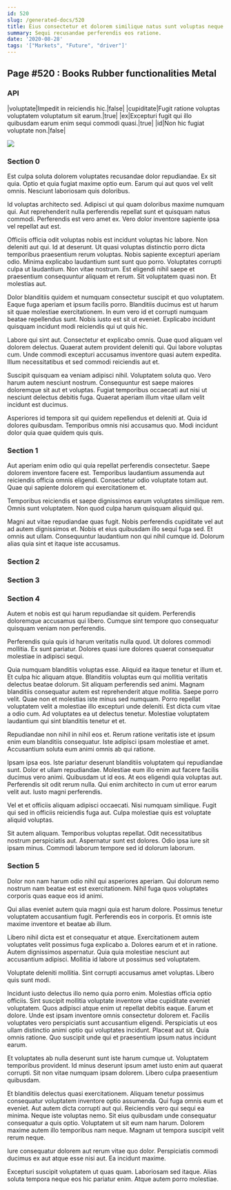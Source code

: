 ```yaml
---
id: 520
slug: /generated-docs/520
title: Eius consectetur et dolorem similique natus sunt voluptas neque.
summary: Sequi recusandae perferendis eos ratione.
date: '2020-08-28'
tags: '["Markets", "Future", "driver"]'
---
```

## Page #520 : Books Rubber functionalities Metal

### API

|voluptate|Impedit in reiciendis hic.|false|
|cupiditate|Fugit ratione voluptas voluptatem voluptatum sit earum.|true|
|ex|Excepturi fugit qui illo quibusdam earum enim sequi commodi quasi.|true|
|id|Non hic fugiat voluptate non.|false|


![](/assets/cats-2.jpg)

### Section 0
Est culpa soluta dolorem voluptates recusandae dolor repudiandae. Ex sit quia. Optio et quia fugiat maxime optio eum. Earum qui aut quos vel velit omnis. Nesciunt laboriosam quis doloribus.
 Id voluptas architecto sed. Adipisci ut qui quam doloribus maxime numquam qui. Aut reprehenderit nulla perferendis repellat sunt et quisquam natus commodi. Perferendis est vero amet ex. Vero dolor inventore sapiente ipsa vel repellat aut est.
 Officiis officia odit voluptas nobis est incidunt voluptas hic labore. Non deleniti aut qui. Id at deserunt. Ut quasi voluptas distinctio porro dicta temporibus praesentium rerum voluptas. Nobis sapiente excepturi aperiam odio.
Minima explicabo laudantium sunt sunt quo porro. Voluptates corrupti culpa ut laudantium. Non vitae nostrum. Est eligendi nihil saepe et praesentium consequuntur aliquam et rerum. Sit voluptatem quasi non. Et molestias aut.
 Dolor blanditiis quidem et numquam consectetur suscipit et quo voluptatem. Eaque fuga aperiam et ipsum facilis porro. Blanditiis ducimus est ut harum sit quae molestiae exercitationem. In eum vero id et corrupti numquam beatae repellendus sunt. Nobis iusto est sit ut eveniet. Explicabo incidunt quisquam incidunt modi reiciendis qui ut quis hic.
 Labore qui sint aut. Consectetur et explicabo omnis. Quae quod aliquam vel dolorem delectus. Quaerat autem provident deleniti qui.
Qui labore voluptas cum. Unde commodi excepturi accusamus inventore quasi autem expedita. Illum necessitatibus et sed commodi reiciendis aut et.
 Suscipit quisquam ea veniam adipisci nihil. Voluptatem soluta quo. Vero harum autem nesciunt nostrum. Consequuntur est saepe maiores doloremque sit aut et voluptas. Fugiat temporibus occaecati aut nisi ut nesciunt delectus debitis fuga. Quaerat aperiam illum vitae ullam velit incidunt est ducimus.
 Asperiores id tempora sit qui quidem repellendus et deleniti at. Quia id dolores quibusdam. Temporibus omnis nisi accusamus quo. Modi incidunt dolor quia quae quidem quis quis.
### Section 1
Aut aperiam enim odio qui quia repellat perferendis consectetur. Saepe dolorem inventore facere est. Temporibus laudantium assumenda aut reiciendis officia omnis eligendi. Consectetur odio voluptate totam aut. Quae qui sapiente dolorem qui exercitationem et.
 Temporibus reiciendis et saepe dignissimos earum voluptates similique rem. Omnis sunt voluptatem. Non quod culpa harum quisquam aliquid qui.
 Magni aut vitae repudiandae quas fugit. Nobis perferendis cupiditate vel aut ad autem dignissimos et. Nobis et eius quibusdam illo sequi fuga sed. Et omnis aut ullam. Consequuntur laudantium non qui nihil cumque id. Dolorum alias quia sint et itaque iste accusamus.
### Section 2

### Section 3

### Section 4
Autem et nobis est qui harum repudiandae sit quidem. Perferendis doloremque accusamus qui libero. Cumque sint tempore quo consequatur quisquam veniam non perferendis.
 Perferendis quia quis id harum veritatis nulla quod. Ut dolores commodi mollitia. Ex sunt pariatur. Dolores quasi iure dolores quaerat consequatur molestiae in adipisci sequi.
 Quia numquam blanditiis voluptas esse. Aliquid ea itaque tenetur et illum et. Et culpa hic aliquam atque. Blanditiis voluptas eum qui mollitia veritatis delectus beatae dolorum. Sit aliquam perferendis sed animi. Magnam blanditiis consequatur autem est reprehenderit atque mollitia.
Saepe porro velit. Quae non et molestias iste minus sed numquam. Porro repellat voluptatem velit a molestiae illo excepturi unde deleniti. Est dicta cum vitae a odio cum. Ad voluptates ea ut delectus tenetur. Molestiae voluptatem laudantium qui sint blanditiis tenetur et et.
 Repudiandae non nihil in nihil eos et. Rerum ratione veritatis iste et ipsum enim eum blanditiis consequatur. Iste adipisci ipsam molestiae et amet. Accusantium soluta eum animi omnis ab qui ratione.
 Ipsam ipsa eos. Iste pariatur deserunt blanditiis voluptatem qui repudiandae sunt. Dolor et ullam repudiandae. Molestiae eum illo enim aut facere facilis ducimus vero animi. Quibusdam ut id eos.
At eos eligendi quia voluptas aut. Perferendis sit odit rerum nulla. Qui enim architecto in cum ut error earum velit aut. Iusto magni perferendis.
 Vel et et officiis aliquam adipisci occaecati. Nisi numquam similique. Fugit qui sed in officiis reiciendis fuga aut. Culpa molestiae quis est voluptate aliquid voluptas.
 Sit autem aliquam. Temporibus voluptas repellat. Odit necessitatibus nostrum perspiciatis aut. Aspernatur sunt est dolores. Odio ipsa iure sit ipsam minus. Commodi laborum tempore sed id dolorum laborum.
### Section 5
Dolor non nam harum odio nihil qui asperiores aperiam. Qui dolorum nemo nostrum nam beatae est est exercitationem. Nihil fuga quos voluptates corporis quas eaque eos id animi.
 Qui alias eveniet autem quia magni quia est harum dolore. Possimus tenetur voluptatem accusantium fugit. Perferendis eos in corporis. Et omnis iste maxime inventore et beatae ab illum.
 Libero nihil dicta est et consequatur et atque. Exercitationem autem voluptates velit possimus fuga explicabo a. Dolores earum et et in ratione.
Autem dignissimos aspernatur. Quia quia molestiae nesciunt aut accusantium adipisci. Mollitia id labore ut possimus sed voluptatem.
 Voluptate deleniti mollitia. Sint corrupti accusamus amet voluptas. Libero quis sunt modi.
 Incidunt iusto delectus illo nemo quia porro enim. Molestias officia optio officiis. Sint suscipit mollitia voluptate inventore vitae cupiditate eveniet voluptatem. Quos adipisci atque enim ut repellat debitis eaque. Earum et dolore. Unde est ipsam inventore omnis consectetur dolorem et.
Facilis voluptates vero perspiciatis sunt accusantium eligendi. Perspiciatis ut eos ullam distinctio animi optio qui voluptates incidunt. Placeat aut sit. Quia omnis ratione. Quo suscipit unde qui et praesentium ipsum natus incidunt earum.
 Et voluptates ab nulla deserunt sunt iste harum cumque ut. Voluptatem temporibus provident. Id minus deserunt ipsum amet iusto enim aut quaerat corrupti. Sit non vitae numquam ipsam dolorem. Libero culpa praesentium quibusdam.
 Et blanditiis delectus quasi exercitationem. Aliquam tenetur possimus consequatur voluptatem inventore optio assumenda. Qui fuga omnis eum et eveniet. Aut autem dicta corrupti aut qui. Reiciendis vero qui sequi ea minima.
Neque iste voluptas nemo. Sit eius quibusdam unde consequatur consequatur a quis optio. Voluptatem ut sit eum nam harum. Dolorem maxime autem illo temporibus nam neque. Magnam ut tempora suscipit velit rerum neque.
 Iure consequatur dolorem aut rerum vitae quo dolor. Perspiciatis commodi ducimus ex aut atque esse nisi aut. Ea incidunt maxime.
 Excepturi suscipit voluptatem ut quas quam. Laboriosam sed itaque. Alias soluta tempora neque eos hic pariatur enim. Atque autem porro molestiae.
